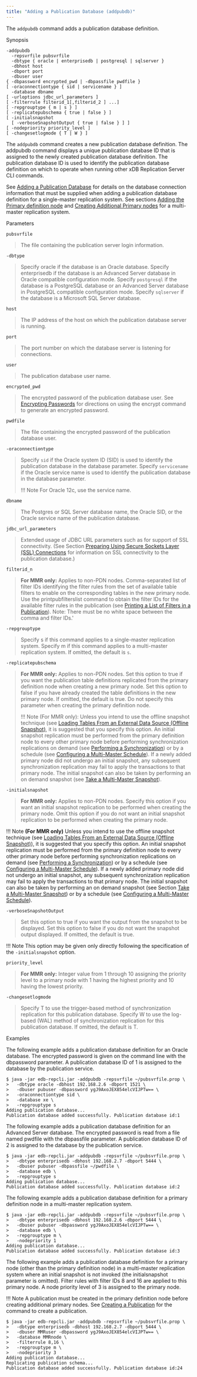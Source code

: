```yaml
---
title: "Adding a Publication Database (addpubdb)"
---
```


<div id="add_pub_database" class="registered_link"></div>

The `addpubdb` command adds a publication database definition.

Synopsis

```text
-addpubdb
  -repsvrfile pubsvrfile
  -dbtype { oracle | enterprisedb | postgresql | sqlserver }
  -dbhost host
  -dbport port
  -dbuser user
{ -dbpassword encrypted_pwd | -dbpassfile pwdfile }
[ -oraconnectiontype { sid | servicename } ]
  -database dbname
[ -urloptions jdbc_url_parameters ]
[ -filterrule filterid_1[,filterid_2 ] ...]
[ -repgrouptype { m | s } ]
[ -replicatepubschema { true | false } ]
[ -initialsnapshot
  [ -verboseSnapshotOutput { true | false } ] ]
[ -nodepriority priority_level ]
[ -changesetlogmode { T | W } ]
```

The `addpubdb` command creates a new publication database definition. The addpubdb command displays a unique publication database ID that is assigned to the newly created publication database definition. The publication database ID is used to identify the publication database definition on which to operate when running other xDB Replication Server CLI commands.

See [Adding a Publication Database](../../05_smr_operation/02_creating_publication/02_adding_pub_database/#adding_pub_database) for details on the database connection information that must be supplied when adding a publication database definition for a single-master replication system. See sections [Adding the Primary definition node](../../06_mmr_operation/02_creating_publication_mmr/#adding_pdn) and [Creating Additional Primary nodes](../../06_mmr_operation/03_creating_primary_nodes/#creating_primary_nodes) for a multi-master replication system.

Parameters

`pubsvrfile`

> The file containing the publication server login information.

`-dbtype`

> Specify oracle if the database is an Oracle database. Specify enterprisedb if the database is an Advanced Server database in Oracle compatible configuration mode. Specify `postgresql` if the database is a PostgreSQL database or an Advanced Server database in PostgreSQL compatible configuration mode. Specify `sqlserver` if the database is a Microsoft SQL Server database.

`host`

> The IP address of the host on which the publication database server is running.

`port`

> The port number on which the database server is listening for connections.

`user`

> The publication database user name.

`encrypted_pwd`

> The encrypted password of the publication database user. See [Encrypting Passwords](04_encrypt_password/#encrypt_password) for directions on using the encrypt command to generate an encrypted password.

`pwdfile`

> The file containing the encrypted password of the publication database user.

`-oraconnectiontype`

> Specify `sid` if the Oracle system ID (SID) is used to identify the publication database in the database parameter. Specify `servicename` if the Oracle service name is used to identify the publication database in the database parameter.
>
> !!! Note
>     For Oracle 12c, use the service name.

`dbname`

> The Postgres or SQL Server database name, the Oracle SID, or the Oracle service name of the publication database.

`jdbc_url_parameters`

> Extended usage of JDBC URL parameters such as for support of SSL connectivity. (See Section [Preparing Using Secure Sockets Layer (SSL) Connections](../../07_common_operations/11_using_ssl_connections/#using_ssl_connections)  for information on SSL connectivity to the publication database.)

`filterid_n`

> **For MMR only:** Applies to non-PDN nodes. Comma-separated list of filter IDs identifying the filter rules from the set of available table filters to enable on the corresponding tables in the new primary node. Use the printpubfilterslist command to obtain the filter IDs for the available filter rules in the publication (see [Printing a List of Filters in a Publication](17_print_publications_filters_list/#print_publications_filters_list)). Note: There must be no white space between the comma and filter IDs.'

`-repgrouptype`

> Specify s if this command applies to a single-master replication system. Specify m if this command applies to a multi-master replication system. If omitted, the default is ``s``.

`-replicatepubschema`

> **For MMR only:** Applies to non-PDN nodes. Set this option to true if you want the publication table definitions replicated from the primary definition node when creating a new primary node. Set this option to false if you have already created the table definitions in the new primary node. If omitted, the default is true. Do not specify this parameter when creating the primary definition node.
>
> !!! Note
>     (For MMR only): Unless you intend to use the offline snapshot technique (see [Loading Tables From an External Data Source (Offline Snapshot)](../../07_common_operations/09_offline_snapshot/#offline_snapshot), it is suggested that you specify this option. An initial snapshot replication must be performed from the primary definition node to every other primary node before performing synchronization replications on demand (see [Performing a Synchronization](42_perform_synchronization/#perform_synchronization)) or by a schedule (see [Configuring a Multi-Master Schedule](44_configure_mmr_schedule/#configure_mmr_schedule)). If a newly added primary node did not undergo an initial snapshot, any subsequent synchronization replication may fail to apply the transactions to that primary node. The initial snapshot can also be taken by performing an on demand snapshot (see [Take a Multi-Master Snapshot](41_taking_mmr_snapshot/#taking_mmr_snapshot)).

`-initialsnapshot`

> **For MMR only:** Applies to non-PDN nodes. Specify this option if you want an initial snapshot replication to be performed when creating the primary node. Omit this option if you do not want an initial snapshot replication to be performed when creating the primary node.

!!! Note
    **(For MMR only)** Unless you intend to use the offline snapshot technique (see [Loading Tables From an External Data Source (Offline Snapshot)](../../07_common_operations/09_offline_snapshot/#offline_snapshot)), it is suggested that you specify this option. An initial snapshot replication must be performed from the primary definition node to every other primary node before performing synchronization replications on demand (see [Performing a Synchronization](42_perform_synchronization/#perform_synchronization)) or by a schedule (see [Configuring a Multi-Master Schedule](44_configure_mmr_schedule/#configure_mmr_schedule)). If a newly added primary node did not undergo an initial snapshot, any subsequent synchronization replication may fail to apply the transactions to that primary node. The initial snapshot can also be taken by performing an on demand snapshot (see Section [Take a Multi-Master Snapshot](41_taking_mmr_snapshot/#taking_mmr_snapshot)) or by a schedule (see [Configuring a Multi-Master Schedule](44_configure_mmr_schedule/#configure_mmr_schedule)).

`-verboseSnapshotOutput`

> Set this option to true if you want the output from the snapshot to be displayed. Set this option to false if you do not want the snapshot output displayed. If omitted, the default is true.

!!! Note
    This option may be given only directly following the specification of the `-initialsnapshot` option.

`priority_level`

> **For MMR only:** Integer value from 1 through 10 assigning the priority level to a primary node with 1 having the highest priority and 10 having the lowest priority.

`-changesetlogmode`

> Specify T to use the trigger-based method of synchronization replication for this publication database. Specify W to use the log-based (WAL) method of synchronization replication for this publication database. If omitted, the default is T.

Examples

The following example adds a publication database definition for an Oracle database. The encrypted password is given on the command line with the dbpassword parameter. A publication database ID of 1 is assigned to the database by the publication service.

```text
$ java -jar edb-repcli.jar -addpubdb -repsvrfile ~/pubsvrfile.prop \
>   -dbtype oracle -dbhost 192.168.2.6 -dbport 1521 \
>   -dbuser pubuser -dbpassword ygJ9AxoJEX854elcVIJPTw== \
>   -oraconnectiontype sid \
>   -database xe \
>   -repgrouptype s
Adding publication database...
Publication database added successfully. Publication database id:1
```

The following example adds a publication database definition for an Advanced Server database. The encrypted password is read from a file named pwdfile with the dbpassfile parameter. A publication database ID of 2 is assigned to the database by the publication service.

```text
$ java -jar edb-repcli.jar -addpubdb -repsvrfile ~/pubsvrfile.prop \
>   -dbtype enterprisedb -dbhost 192.168.2.7 -dbport 5444 \
>   -dbuser pubuser -dbpassfile ~/pwdfile \
>   -database edb \
>   -repgrouptype s
Adding publication database...
Publication database added successfully. Publication database id:2
```

The following example adds a publication database definition for a primary definition node in a multi-master replication system.

```text
$ java -jar edb-repcli.jar -addpubdb -repsvrfile ~/pubsvrfile.prop \
>   -dbtype enterprisedb -dbhost 192.168.2.6 -dbport 5444 \
>   -dbuser pubuser -dbpassword ygJ9AxoJEX854elcVIJPTw== \
>   -database edb \
>   -repgrouptype m \
>   -nodepriority 1
Adding publication database...
Publication database added successfully. Publication database id:3
```

The following example adds a publication database definition for a primary node (other than the primary definition node) in a multi-master replication system where an initial snapshot is not invoked (the initialsnapshot parameter is omitted). Filter rules with filter IDs 8 and 16 are applied to this primary node. A node priority level of 3 is assigned to the primary node.

!!! Note
    A publication must be created in the primary definition node before creating additional primary nodes. See [Creating a Publication](14_creating_publication_cli/#creating_publication_cli) for the command to create a publication.

```text
$ java -jar edb-repcli.jar -addpubdb -repsvrfile ~/pubsvrfile.prop \
>   -dbtype enterprisedb -dbhost 192.168.2.7 -dbport 5444 \
>   -dbuser MMRuser -dbpassword ygJ9AxoJEX854elcVIJPTw== \
>   -database MMRnode \
>   -filterrule 8,16 \
>   -repgrouptype m \
>   -nodepriority 3
Adding publication database...
Replicating publication schema...
Publication database added successfully. Publication database id:24
```
